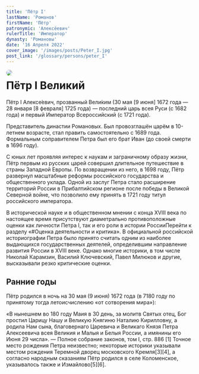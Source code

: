 ```yaml
---
title: 'Пётр I'
lastName: 'Романов'
firstName: 'Пётр'
patronymic: 'Алексе́евич'
rulerTitle: 'Император'
dynasty: 'Романовы'
date: '16 Апреля 2022'
cover_image: '/images/posts/Peter_I.jpg'
post_link: '/glossary/persons/peter_I'
---
```


<img style="float: left; border-radius: 1rem; margin-right: 1rem" src="/images/posts/Peter_I.jpg">

# Пётр I Великий

Пётр I Алексе́евич, прозванный Вели́ким (30 мая [9 июня] 1672 года — 28 января [8 февраля] 1725 года) — последний царь всея Руси (с 1682 года) и первый Император Всероссийский (с 1721 года).

Представитель династии Романовых. Был провозглашён царём в 10-летнем возрасте, стал править самостоятельно с 1689 года. Формальным соправителем Петра был его брат Иван (до своей смерти в 1696 году).

С юных лет проявляя интерес к наукам и заграничному образу жизни, Пётр первым из русских царей совершил длительное путешествие в страны Западной Европы. По возвращении из него, в 1698 году, Пётр развернул масштабные реформы российского государства и общественного уклада. Одной из заслуг Петра стало расширение территорий России в Прибалтийском регионе после победы в Великой Северной войне, что позволило ему принять в 1721 году титул российского императора.

В исторической науке и в общественном мнении с конца XVIII века по настоящее время присутствуют диаметрально противоположные оценки как личности Петра I, так и его роли в истории РоссииПерейти к разделу «#Оценка деятельности и критика». В официальной российской историографии Петра было принято считать одним из наиболее выдающихся государственных деятелей, определившим направление развития России в XVIII веке. Однако многие историки, в том числе Николай Карамзин, Василий Ключевский, Павел Милюков и другие, высказывали резко критические оценки.

## Ранние годы

Пётр родился в ночь на 30 мая (9 июня) 1672 года (в 7180 году по принятому тогда летоисчислению «от сотворения мира»):

«В нынешнем во 180 году Маия в 30 день, за молитв Святых отец, Бог простил Царицу Нашу и Великую Княгиню Наталию Кирилловну, а родила Нам сына, благовернаго Царевича и Великаго Князя Петра Алексеевича всея Великия и Малыя и Белыя России, а имянины его Июня 29 числа».
— Полное собрание законов, том I, стр. 886 [1]
Точное место рождения Петра неизвестно; некоторые историки указывали местом рождения Теремной дворец московского Кремля[3][4], а согласно народным сказаниям Пётр родился в селе Коломенское, указывалось также и Измайлово[5][6].
